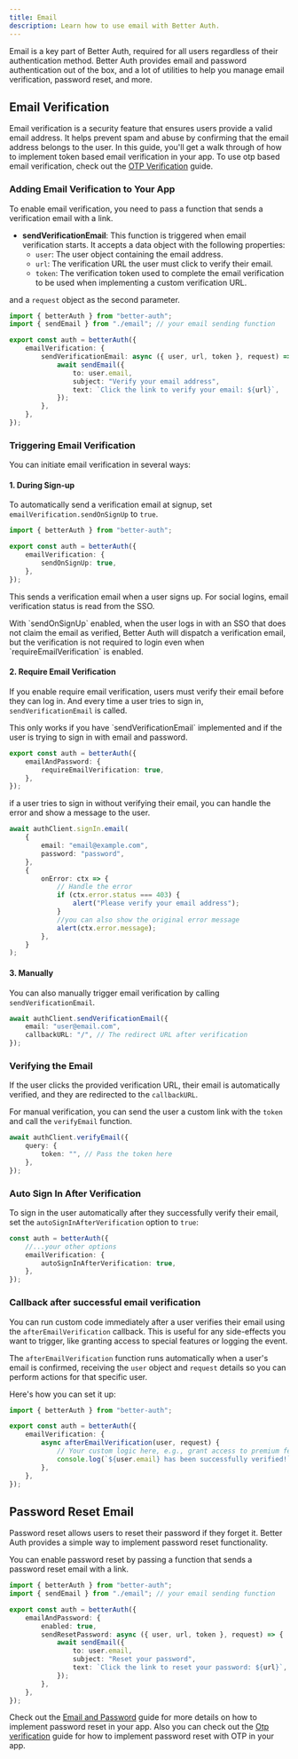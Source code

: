```yaml
---
title: Email
description: Learn how to use email with Better Auth.
---
```


Email is a key part of Better Auth, required for all users regardless of their authentication method. Better Auth provides email and password authentication out of the box, and a lot of utilities to help you manage email verification, password reset, and more.

## Email Verification

Email verification is a security feature that ensures users provide a valid email address. It helps prevent spam and abuse by confirming that the email address belongs to the user. In this guide, you'll get a walk through of how to implement token based email verification in your app.
To use otp based email verification, check out the [OTP Verification](/docs/plugins/email-otp) guide.

### Adding Email Verification to Your App

To enable email verification, you need to pass a function that sends a verification email with a link.

- **sendVerificationEmail**: This function is triggered when email verification starts. It accepts a data object with the following properties:
    - `user`: The user object containing the email address.
    - `url`: The verification URL the user must click to verify their email.
    - `token`: The verification token used to complete the email verification to be used when implementing a custom verification URL.

and a `request` object as the second parameter.

```ts title="auth.ts"
import { betterAuth } from "better-auth";
import { sendEmail } from "./email"; // your email sending function

export const auth = betterAuth({
    emailVerification: {
        sendVerificationEmail: async ({ user, url, token }, request) => {
            await sendEmail({
                to: user.email,
                subject: "Verify your email address",
                text: `Click the link to verify your email: ${url}`,
            });
        },
    },
});
```

### Triggering Email Verification

You can initiate email verification in several ways:

#### 1. During Sign-up

To automatically send a verification email at signup, set `emailVerification.sendOnSignUp` to `true`.

```ts title="auth.ts"
import { betterAuth } from "better-auth";

export const auth = betterAuth({
    emailVerification: {
        sendOnSignUp: true,
    },
});
```

This sends a verification email when a user signs up. For social logins, email verification status is read from the SSO.

<Callout>
    With `sendOnSignUp` enabled, when the user logs in with an SSO that does not claim the email as verified, Better
    Auth will dispatch a verification email, but the verification is not required to login even when
    `requireEmailVerification` is enabled.
</Callout>

#### 2. Require Email Verification

If you enable require email verification, users must verify their email before they can log in. And every time a user tries to sign in, `sendVerificationEmail` is called.

<Callout>
    This only works if you have `sendVerificationEmail` implemented and if the user is trying to sign in with email and
    password.
</Callout>

```ts title="auth.ts"
export const auth = betterAuth({
    emailAndPassword: {
        requireEmailVerification: true,
    },
});
```

if a user tries to sign in without verifying their email, you can handle the error and show a message to the user.

```ts title="auth-client.ts"
await authClient.signIn.email(
    {
        email: "email@example.com",
        password: "password",
    },
    {
        onError: ctx => {
            // Handle the error
            if (ctx.error.status === 403) {
                alert("Please verify your email address");
            }
            //you can also show the original error message
            alert(ctx.error.message);
        },
    }
);
```

#### 3. Manually

You can also manually trigger email verification by calling `sendVerificationEmail`.

```ts
await authClient.sendVerificationEmail({
    email: "user@email.com",
    callbackURL: "/", // The redirect URL after verification
});
```

### Verifying the Email

If the user clicks the provided verification URL, their email is automatically verified, and they are redirected to the `callbackURL`.

For manual verification, you can send the user a custom link with the `token` and call the `verifyEmail` function.

```ts
await authClient.verifyEmail({
    query: {
        token: "", // Pass the token here
    },
});
```

### Auto Sign In After Verification

To sign in the user automatically after they successfully verify their email, set the `autoSignInAfterVerification` option to `true`:

```ts
const auth = betterAuth({
    //...your other options
    emailVerification: {
        autoSignInAfterVerification: true,
    },
});
```

### Callback after successful email verification

You can run custom code immediately after a user verifies their email using the `afterEmailVerification` callback. This is useful for any side-effects you want to trigger, like granting access to special features or logging the event.

The `afterEmailVerification` function runs automatically when a user's email is confirmed, receiving the `user` object and `request` details so you can perform actions for that specific user.

Here's how you can set it up:

```ts title="auth.ts"
import { betterAuth } from "better-auth";

export const auth = betterAuth({
    emailVerification: {
        async afterEmailVerification(user, request) {
            // Your custom logic here, e.g., grant access to premium features
            console.log(`${user.email} has been successfully verified!`);
        },
    },
});
```

## Password Reset Email

Password reset allows users to reset their password if they forget it. Better Auth provides a simple way to implement password reset functionality.

You can enable password reset by passing a function that sends a password reset email with a link.

```ts title="auth.ts"
import { betterAuth } from "better-auth";
import { sendEmail } from "./email"; // your email sending function

export const auth = betterAuth({
    emailAndPassword: {
        enabled: true,
        sendResetPassword: async ({ user, url, token }, request) => {
            await sendEmail({
                to: user.email,
                subject: "Reset your password",
                text: `Click the link to reset your password: ${url}`,
            });
        },
    },
});
```

Check out the [Email and Password](/docs/authentication/email-password#forget-password) guide for more details on how to implement password reset in your app.
Also you can check out the [Otp verification](/docs/plugins/email-otp#reset-password) guide for how to implement password reset with OTP in your app.
